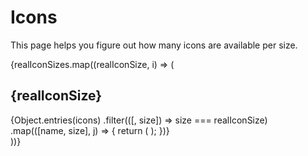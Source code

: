 

<Meta title="Icons by size" />

# Icons

<IconToolbar />

This page helps you figure out how many icons are available per size.

<div>
	{realIconSizes.map((realIconSize, i) => (
		<section key={i}>
			<h2>{realIconSize}</h2>
			<IconGallery>
				{Object.entries(icons)
					.filter(([, size]) => size === realIconSize)
					.map(([name, size], j) => {
						return (
							<IconItem key={j} name={name.split(':')[0] + ':' + size}>
								<Icon size={size} name={name} />
							</IconItem>
						);
					})}
			</IconGallery>
		</section>
	))}
</div>
